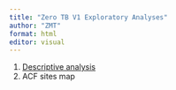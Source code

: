 ```yaml
---
title: "Zero TB V1 Exploratory Analyses"
author: "ZMT"
format: html
editor: visual
---
```


1.  [Descriptive analysis](../contents/descriptive_analysis.html)
2.  ACF sites map

